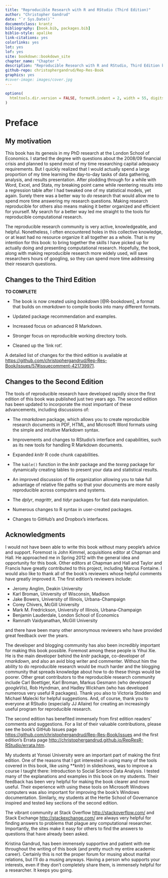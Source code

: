 ```yaml
---
title: "Reproducible Research with R and RStudio (Third Edition)"
author: "Christopher Gandrud"
date: "`r Sys.Date()`"
documentclass: krantz
bibliography: [book.bib, packages.bib]
biblio-style: apalike
link-citations: yes
colorlinks: yes
lot: yes
lof: yes
site: bookdown::bookdown_site
chapter_name: "Chapter "
description: "Reproducible Research with R and RStudio, Third Edition brings together the skills and tools needed for doing and presenting computational research. Using straightforward examples, the book takyes you through an entire reproducible research workflow. This practical workflow enables you to gather and analyze data as well as dynamically present results in print and on the web."
github-repo: christophergandrud/Rep-Res-Book
graphics: yes
#cover-image: images/cover.jpg
---
```


```r
options(
  htmltools.dir.version = FALSE, formatR.indent = 2, width = 55, digits = 4
)
```

# Preface {-}

## My motivation {-}

This book has its genesis in my PhD research at the London School of Economics. I started the degree with questions about the 2008/09 financial crisis and planned to spend most of my time researching capital adequacy requirements. But I quickly realized that I would actually spend a large proportion of my time learning the day-to-day tasks of data gathering, analysis, and results presentation. After plodding through for a while with Word, Excel, and Stata, my breaking point came while reentering results into a regression table after I had tweaked one of my statistical models, yet again. Surely there was a better way to *do* research that would allow me to spend more time answering my research questions. Making research reproducible for others also means making it better organized and efficient for yourself. My search for a better way led me straight to the tools for reproducible computational research.

The reproducible research community is very active, knowledgeable, and helpful. Nonetheless, I often encountered holes in this collective knowledge, or at least had no resource organize it all together as a whole. That is my intention for this book: to bring together the skills I have picked up for actually doing and presenting computational research. Hopefully, the book, along with making reproducible research more widely used, will save researchers hours of googling, so they can spend more time addressing their research questions.

## Changes to the Third Edition {-}

**TO COMPLETE**

-   The book is now created using *bookdown* [@R-bookdown], a format that builds on *rmarkdown* to compile books into many different formats.

-   Updated package recommendation and examples. 
 
-   Increased focus on advanced R Markdown.

-   Stronger focus on reproducible working directory tools.

-   Cleaned up the 'link rot'.

A detailed list of changes for the third edition is available at <https://github.com/christophergandrud/Rep-Res-Book/issues/57#issuecomment-421739971>.

## Changes to the Second Edition {-}

The tools of reproducible research have developed rapidly since the first edition of this book was published just two years ago. The second edition has been updated to incorporate the most important of these advancements, including discussions of:

-   The *rmarkdown* package, which allows you to create reproducible research documents in PDF, HTML, and Microsoft Word formats using the simple and intuitive Markdown syntax.

-   Improvements and changes to RStudio's interface and capabilities, such as its new tools for handling R Markdown documents.

-   Expanded *knitr* R code chunk capabilities.

-   The `kable()` function in the *knitr* package and the *texreg* package for dynamically creating tables to present your data and statistical results.

-   An improved discussion of file organization allowing you to take full advantage of relative file paths so that your documents are more easily reproducible across computers and systems.

-   The *dplyr*, *magrittr*, and *tidyr* packages for fast data manipulation.

-   Numerous changes to R syntax in user-created packages.

-   Changes to GitHub's and Dropbox's interfaces.

## Acknowledgments {-}

I would not have been able to write this book without many people's advice and support. Foremost is John Kimmel, acquisitions editor at Chapman and Hall. He approached me in Spring 2012 with the general idea and opportunity for this book. Other editors at Chapman and Hall and Taylor and Francis have greatly contributed to this project, including Marcus Fontaine. I would also like to thank all of the book's reviewers whose helpful comments have greatly improved it. The first edition's reviewers include:

-   Jeromy Anglim, Deakin University
-   Karl Broman, University of Wisconsin, Madison
-   Jake Bowers, University of Illinois, Urbana-Champaign
-   Corey Chivers, McGill University
-   Mark M. Fredrickson, University of Illinois, Urbana-Champaign
-   Benjamin Lauderdale, London School of Economics
-   Ramnath Vaidyanathan, McGill University

and there have been many other annonymous reviewers who have provided great feedback over the years.

The developer and blogging community has also been incredibly important for making this book possible. Foremost among these people is Yihui Xie. He is the main developer behind the *knitr* package, co-developer of *rmarkdown*, and also an avid blog writer and commenter. Without him the ability to do reproducible research would be much harder and the blogging community that spreads knowledge about how to do these things would be poorer. Other great contributors to the reproducible research community include Carl Boettiger, Karl Broman, Markus Gesmann (who developed *googleVis*), Rob Hyndman, and Hadley Wickham (who has developed numerous very useful R packages). Thank you also to Victoria Stodden and Michael Malecki for helpful suggestions. And, of course, thank you to everyone at RStudio (especially JJ Allaire) for creating an increasingly useful program for reproducible research.

The second edition has benefited immensely from first edition readers' comments and suggestions. For a list of their valuable contributions, please see the book's GitHub Issues page <https://github.com/christophergandrud/Rep-Res-Book/issues> and the first edition's Errata page <http://christophergandrud.github.io/RepResR-RStudio/errata.htm>.

My students at Yonsei University were an important part of making the first edition. One of the reasons that I got interested in using many of the tools covered in this book, like using **knitr} in slideshows, was to improve a course I taught there: Introduction to Social Science Data Analysis. I tested many of the explanations and examples in this book on my students. Their feedback has been very helpful for making the book clearer and more useful. Their experience with using these tools on Microsoft Windows computers was also important for improving the book's Windows documentation. Similarly, my students at the Hertie School of Governance inspired and tested key sections of the second edition.

The vibrant community at Stack Overflow <http://stackoverflow.com/> and Stack Exchange <http://stackexchange.com/> are always very helpful for finding answers to problems that plague any computational researcher. Importantly, the sites make it easy for others to find the answers to questions that have already been asked.

Kristina Gandrud, has been immensely supportive and patient with me throughout the writing of this book (and pretty much my entire academic career). Certainly this is not the proper forum for musing about marital relations, but I'll do a musing anyways. Having a person who supports your interests, even if they don't completely share them, is immensely helpful for a researcher. It keeps you going.
